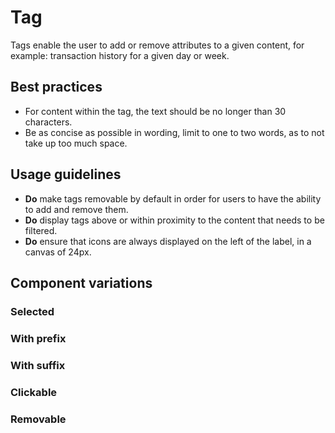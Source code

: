 
<Meta of={Stories} />

# Tag

Tags enable the user to add or remove attributes to a given content, for
example: transaction history for a given day or week.

<Canvas withToolbar={true} of={Stories.Base} />
<Controls />

## Best practices

- For content within the tag, the text should be no longer than 30 characters.
- Be as concise as possible in wording, limit to one to two words, as to not
  take up too much space.

## Usage guidelines

- **Do** make tags removable by default in order for users to have the
  ability to add and remove them.
- **Do** display tags above or within proximity to the content that needs to be
  filtered.
- **Do** ensure that icons are always displayed on the left of the label, in
  a canvas of 24px.

## Component variations

### Selected

<Canvas of={Stories.Selected} />

### With prefix

<Canvas of={Stories.WithPrefix} />

### With suffix

<Canvas of={Stories.WithSuffix} />

### Clickable

<Canvas of={Stories.Interactive} />

### Removable

<Canvas of={Stories.Removable} />
